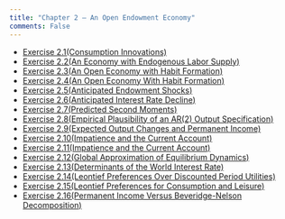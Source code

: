 ```yaml
---
title: "Chapter 2 – An Open Endowment Economy"
comments: False
---
```



- [Exercise 2.1(Consumption Innovations)](2_1.qmd)
- [Exercise 2.2(An Economy with Endogenous Labor Supply)](2_2.qmd)
- [Exercise 2.3(An Open Economy with Habit Formation)](2_3.qmd)
- [Exercise 2.4(An Open Economy With Habit Formation)](2_4.qmd)
- [Exercise 2.5(Anticipated Endowment Shocks)](2_5.qmd)
- [Exercise 2.6(Anticipated Interest Rate Decline)](2_6.qmd)
- [Exercise 2.7(Predicted Second Moments)](2_7.qmd)
- [Exercise 2.8(Empirical Plausibility of an AR(2) Output Specification)](2_8.qmd)
- [Exercise 2.9(Expected Output Changes and Permanent Income)](2_9.qmd)
- [Exercise 2.10(Impatience and the Current Account)](2_10.qmd)
- [Exercise 2.11(Impatience and the Current Account)](2_11.qmd)
- [Exercise 2.12(Global Approximation of Equilibrium Dynamics)](2_12.qmd)
- [Exercise 2.13(Determinants of the World Interest Rate)](2_13.qmd)
- [Exercise 2.14(Leontief Preferences Over Discounted Period Utilities)](2_14.qmd)
- [Exercise 2.15(Leontief Preferences for Consumption and Leisure)](2_15.qmd)
- [Exercise 2.16(Permanent Income Versus Beveridge-Nelson Decomposition)](2_16.qmd)

